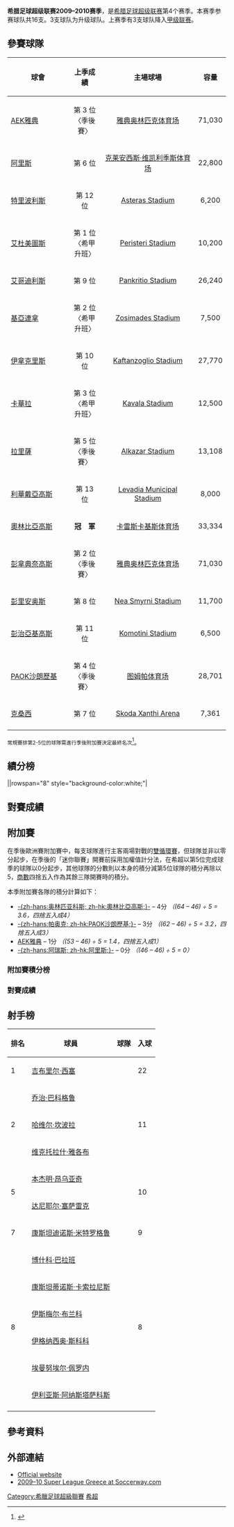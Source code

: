 '''希腊足球超级联赛2009–2010赛季'''，是[[希腊足球超级联赛|希腊足球超级联赛]]第4个赛季。本赛季参赛球队共16支。3支球队为升级球队。上赛季有3支球队降入[[希腊足球甲级联赛|甲级联赛]]。

==參賽球隊==
{{Location map+ |Greece |width=450 |float=right |places=
{{Location map~ |Greece |lat=38.036092 |long=23.787633 |label=<small>[[AEK雅典足球會|AEK雅典]]</small><br /><small>[[阿特罗米托斯足球俱乐部|-{zh-hans:阿特罗米托斯; zh-hk:艾杜美圖斯;}-]]</small><br /><small>[[潘斯拉基科斯足球俱乐部|-{zh-hans:潘斯拉基科斯; zh-hk:彭治亞基高斯;}-]]</small><br /><small>[[帕尼奥尼奥斯足球俱乐部|-{zh-hans:帕尼奥尼奥斯; zh-hk:彭里安奧斯;}-]]</small> }}
{{Location map~ |Greece |lat=40.600069 |long=22.9695   |label=<small>[[塞萨洛尼基阿瑞斯|-{zh-hans:阿瑞斯; zh-hk:阿里斯;}-]]</small><br /><small>[[塞萨洛尼基赫拉克勒斯|-{zh-hans:塞萨洛尼基赫拉克勒斯; zh-hk:伊拿克里斯;}-]]</small><br /><small>[[帕奥克足球俱乐部|-{zh-hans:帕奥克; zh-hk:PAOK沙朗歷基;}-]]</small> }}
{{Location map~ |Greece |lat=37.502431 |long=22.388399 |label=<small>[[阿斯特拉斯特里波利斯足球俱乐部|特里波利斯]]</small> |position=left }}
{{Location map~ |Greece |lat=35.336667 |long=25.106111 |label=<small>[[埃尔格特利斯足球俱乐部|-{zh-hans:埃尔格特利斯; zh-hk:艾哥迪利斯;}-]]</small> }}
{{Location map~ |Greece |lat=40.625497 |long=22.967003 |label=<!--[[塞萨洛尼基赫拉克勒斯|-{zh-hans:塞萨洛尼基赫拉克勒斯; zh-hk:伊拿克里斯;}-]]--> }}
{{Location map~ |Greece |lat=40.925    |long=24.425    |label=<small>[[卡瓦拉竞技俱乐部|-{zh-hans:卡瓦拉; zh-hk:卡華拉;}-]]</small> |position=left }}
{{Location map~ |Greece |lat=39.649    |long=22.412    |label=<small>[[拉里萨足球俱乐部|拉里薩]]</small> |position=left }}
{{Location map~ |Greece |lat=38.435897 |long=22.882844 |label=<small>[[莱瓦迪亚克斯足球俱乐部|-{zh-hans:莱瓦迪亚克斯; zh-hk:利華戴亞高斯;}-]]</small> }}
{{Location map~ |Greece |lat=37.946447 |long=23.664317 |label=<!--[[奥林匹亚科斯足球俱乐部|-{zh-hans:奥林匹亚科斯; zh-hk:奧林比亞高斯;}-]]--> |position=left }}
{{Location map~ |Greece |lat=37.943033 |long=23.709225 |label=<!--[[帕尼奥尼奥斯足球俱乐部|-{zh-hans:帕尼奥尼奥斯; zh-hk:彭里安奧斯;}-]--> }}
{{Location map~ |Greece |lat=41.114226 |long=25.396556 |label=<small>[[潘斯拉基科斯足球俱乐部|-{zh-hans:潘斯拉基科斯; zh-hk:彭治亞基高斯;}-]]</small> }}
{{Location map~ |Greece |lat=40.613838 |long=22.972324 |label=<!--[[帕奥克足球俱乐部|-{zh-hans:帕奥克; zh-hk:PAOK沙朗歷基;}-]]--> }}
{{Location map~ |Greece |lat=39.649    |long=20.9    |label=<small>[[吉安尼纳竞技俱乐部|-{zh-hans:吉安尼纳; zh-hk:基亞連拿;}-]]</small> |position=left }}
{{Location map~ |Greece |lat=41.119722 |long=24.9475   |label=<small>[[克桑西竞技俱乐部|克桑西]]</small> |position=left }}
{{Location map~ |Greece |mark=TransparentPlaceholder.png |lat=37.79 |long=23.664317 |label=<small>[[奥林匹亚科斯足球俱乐部|-{zh-hans:奥林匹亚科斯; zh-hk:奧林比亞高斯;}-]]</small> |position=left }}
|caption='''希腊足球超级联赛2009–2010赛季'''球隊所處位置}}
{| class="wikitable sortable"
|-
!width="125" |球會
!上季成績
!width="200" |主場球場
!width="50"  |容量
|-
|[[AEK雅典|AEK雅典]] ||align=center|第 {{0}}3 位〈季後賽〉||align=center| [[雅典奥林匹克体育场|雅典奥林匹克体育场]] || align="center" | 71,030
|-
|[[塞萨洛尼基阿瑞斯|阿里斯]] ||align=center|第 {{0}}6 位 || align=center|[[克莱安西斯·维凯利季斯体育场|克莱安西斯·维凯利季斯体育场]] || align="center" | 22,800
|-
|[[阿斯特拉斯特里波利斯足球俱乐部|特里波利斯]] ||align=center|第 12 位 ||align=center|[[Asteras_Tripolis_Stadium|Asteras Stadium]]||align="center"|6,200
|-
|[[阿特罗米托斯足球俱乐部|艾杜美圖斯]] ||align=center|第 {{0}}1 位〈希甲升班〉 ||align=center|[[Peristeri_Stadium|Peristeri Stadium]]||align="center"|10,200
|-
|[[埃尔格特利斯足球俱乐部|艾哥迪利斯]] ||align=center|第 {{0}}9 位 || align=center|[[Pankritio_Stadium|Pankritio Stadium]] || align="center" | 26,240
|-
|[[吉安尼纳竞技俱乐部|基亞連拿]] ||align=center|第 {{0}}2 位〈希甲升班〉 ||align=center| [[Zosimades_Stadium|Zosimades Stadium]] || align="center" | 7,500
|-
|[[塞萨洛尼基赫拉克勒斯|伊拿克里斯]] ||align=center|第 10 位 || align=center|[[Kaftanzoglio_Stadium|Kaftanzoglio Stadium]] || align="center" | 27,770
|-
|[[卡瓦拉竞技俱乐部|卡華拉]] ||align=center|第 {{0}}3 位〈希甲升班〉 ||align=center| [[Kavala_Stadium|Kavala Stadium]] || align="center" | 12,500
|-
|[[拉里萨足球俱乐部|拉里薩]] ||align=center|第 {{0}}5 位〈季後賽〉 || align=center|[[Alkazar|Alkazar Stadium]] || align="center" | 13,108
|-
|[[莱瓦迪亚克斯足球俱乐部|利華戴亞高斯]] ||align=center|第 13 位 || align=center| [[Levadia_Municipal_Stadium|Levadia Municipal Stadium]] || align="center" | 8,000
|-
|[[奥林匹亚科斯足球俱乐部|奧林比亞高斯]] ||align=center|'''冠　軍''' ||align=center| [[卡雷斯卡基斯体育场|卡雷斯卡基斯体育场]] || align="center" | 33,334
|-
|[[帕纳辛奈科斯足球俱乐部|彭拿典奈高斯]] ||align=center|第 {{0}}2 位〈季後賽〉 ||align=center| [[雅典奥林匹克体育场|雅典奥林匹克体育场]] || align="center" | 71,030
|-
|[[帕尼奥尼奥斯足球俱乐部|彭里安奥斯]] ||align=center|第 {{0}}8 位 ||align=center| [[Nea_Smyrni_Stadium|Nea Smyrni Stadium]] || align="center" | 11,700
|-
|[[潘斯拉基科斯足球俱乐部|彭治亞基高斯]] ||align=center|第 11 位 ||align=center| [[Komotini_Stadium|Komotini Stadium]]  || align="center" | 6,500
|-
|[[帕奥克足球俱乐部|PAOK沙朗歷基]] ||align=center|第 {{0}}4 位〈季後賽〉 ||align=center| [[图姆帕体育场|图姆帕体育场]] || align="center" | 28,701
|-
|[[克桑西竞技俱乐部|克桑西]] ||align=center|第 {{0}}7 位 ||align=center| [[Skoda_Xanthi_Arena|Skoda Xanthi Arena]] || align="center" | 7,361
|-
|}
<small>常規賽排第2-5位的球隊需進行季後附加賽決定最終名次</small><ref>{{Cite web |url=http://www.superleaguegreece.net/Downloads/Invitation_Superleague_PlayOffs_2009.pdf |title=Official playoff regulation |access-date=2010-04-23 |archive-url=https://web.archive.org/web/20200404213104/http://www.superleaguegreece.net/Downloads/Invitation_Superleague_PlayOffs_2009.pdf |archive-date=2020-04-04 |dead-url=yes }}</ref>。

== 績分榜 ==
{{Fb_cl_header |hth=y }}
{{Fb cl team |p=1 |t=Panathinaikos |w=22|d=4 |l=4 |gf=54|ga=17|bc=#D0F0C0|champion=y}}
{{Fb cl2 qr |rows=1 |s=2010-11 |c=UCL |r=GS }}
{{Fb cl team |p=2 |t=Olympiacos    |w=19|d=7 |l=4 |gf=47|ga=18|bc=#E8FFD8}}
{{Fb cl2 qr |rows=4 |s=2009-10 |c=Greek Playoff }}
{{Fb cl team |p=3 |t=PAOK          |w=19|d=5 |l=6 |gf=41|ga=16|bc=#E8FFD8}}
{{Fb cl team |p=4 |t=AEK Athens    |w=15|d=8 |l=7 |gf=43|ga=31|bc=#E8FFD8}}
{{Fb cl team |p=5 |t=Aris          |w=12|d=10|l=8 |gf=35|ga=28|bc=#E8FFD8}}
{{Fb cl team |p=6 |t=Kavala        |w=10|d=9 |l=11|gf=31|ga=32}}||rowspan="8" style="background-color:white;"|
{{Fb cl team |p=7|t=Atromitos     |w=10|d=8 |l=12|gf=34|ga=36}}
{{Fb cl team |p=8 |t=Larissa       |w=10|d=7 |l=13|gf=31|ga=42}}
{{Fb cl hth |rows=3 |qr=y |hth=<small>AEL: 7 分, 8–5<br>PIO: 5 分, 4–5<br>IRA: 4 分, 3–5</small>}} 
{{Fb cl team |p=9 |t=Panionios     |w=9 |d=10|l=11|gf=34|ga=35}}
{{Fb cl team |p=10|t=Iraklis       |w=10|d=7 |l=13|gf=39|ga=41}}
{{Fb cl team |p=11|t=Ergotelis     |w=9 |d=9 |l=12|gf=37|ga=41}}
{{Fb cl hth |rows=2 |qr=y |hth=<small>AST 2–4 ERG<br>ERG 4–3 AST</small>}} 
{{Fb cl team |p=12|t=Asteras       |w=10|d=6 |l=14|gf=29|ga=36}}
{{Fb cl team |p=13|t=Xanthi        |w=10|d=5 |l=15|gf=27|ga=36}}
{{Fb cl team |p=14|t=Levadiakos    |w=9 |d=7 |l=14|gf=31|ga=44|bc=#FFCCCC|relegated=y}}
{{Fb cl2 qr |relegation=y |rows=3 |s=2010-11 |c=Beta Ethniki }}
{{Fb cl team |p=15|t=PAS Giannina  |w=7 |d=7 |l=16|gf=27|ga=46|bc=#FFCCCC|relegated=y}}
{{Fb cl team |p=16|t=Panthrakikos  |w=3 |d=3 |l=24|gf=21|ga=62|bc=#FFCCCC|relegated=y}}
{{Fb cl footer|hth=y |s=[http://www.superleaguegreece.net/rankfull.htm Super League Greece] |orfc=1). 積分；2). 對賽積分；3). 對賽得失球差；4). 決定賽。|date=April 2010}}

==對賽成績==
{{fb r2 header |nt=16 |AEK Athens |Aris |Asteras |Atromitos |Ergotelis |Iraklis |Kavala |Larissa |Levadiakos |Olympiacos |Panathinaikos |Panionios |Panthrakikos |PAOK |PAS Giannina |Xanthi }}

{{fb r team |t=AEK Athens }}
<!--    AEK Athens --> {{fb r |r=null }}
<!--          Aris --> {{fb r |gf=1 |ga=0 }}
<!--       Asteras --> {{fb r |gf=2 |ga=0 }}
<!--     Atromitos --> {{fb r |gf=3 |ga=3 }}
<!--     Ergotelis --> {{fb r |gf=1 |ga=0 }}
<!--       Iraklis --> {{fb r |gf=1 |ga=0 }}
<!--        Kavala --> {{fb r |gf=3 |ga=0 }}
<!--       Larissa --> {{fb r |gf=3 |ga=1 }}
<!--    Levadiakos --> {{fb r |gf=3 |ga=2 }}
<!--    Olympiacos --> {{fb r |gf=1 |ga=2 }}
<!-- Panathinaikos --> {{fb r |gf=0 |ga=1 }}
<!--     Panionios --> {{fb r |gf=1 |ga=1 }}
<!--  Panthrakikos --> {{fb r |gf=3 |ga=2 }}
<!--          PAOK --> {{fb r |gf=1 |ga=0 }}
<!--  PAS Giannina --> {{fb r |gf=3 |ga=1 }}
<!--        Xanthi --> {{fb r |gf=3 |ga=1 }}

{{fb r team |t=Aris }}
<!--    AEK Athens --> {{fb r |gf=1 |ga=1 }}
<!--          Aris --> {{fb r |r=null     }}
<!--       Asteras --> {{fb r |gf=0 |ga=1 }}
<!--     Atromitos --> {{fb r |gf=1 |ga=0 }}
<!--     Ergotelis --> {{fb r |gf=2 |ga=1 }}
<!--       Iraklis --> {{fb r |gf=4 |ga=2 }}
<!--        Kavala --> {{fb r |gf=0 |ga=0 }}
<!--       Larissa --> {{fb r |gf=2 |ga=0 }}
<!--    Levadiakos --> {{fb r |gf=1 |ga=0 }}
<!--    Olympiacos --> {{fb r |gf=1 |ga=0 }}
<!-- Panathinaikos --> {{fb r |gf=0 |ga=0 }}
<!--     Panionios --> {{fb r |gf=1 |ga=1 }}
<!--  Panthrakikos --> {{fb r |gf=0 |ga=2 }}
<!--          PAOK --> {{fb r |gf=2 |ga=0 }}
<!--  PAS Giannina --> {{fb r |gf=1 |ga=0 }}
<!--        Xanthi --> {{fb r |gf=1 |ga=0 }}

{{fb r team |t=Asteras }}
<!--    AEK Athens --> {{fb r |gf=2 |ga=0 }}
<!--          Aris --> {{fb r |gf=2 |ga=1 }}
<!--       Asteras --> {{fb r |r=null     }}
<!--     Atromitos --> {{fb r |gf=1 |ga=2 }}
<!--     Ergotelis --> {{fb r |gf=2 |ga=4 }}
<!--       Iraklis --> {{fb r |gf=0 |ga=4 }}
<!--        Kavala --> {{fb r |gf=1 |ga=0 }}
<!--       Larissa --> {{fb r |gf=0 |ga=0 }}
<!--    Levadiakos --> {{fb r |gf=2 |ga=1 }}
<!--    Olympiacos --> {{fb r |gf=1 |ga=3 }}
<!-- Panathinaikos --> {{fb r |gf=0 |ga=1 }}
<!--     Panionios --> {{fb r |gf=2 |ga=0 }}
<!--  Panthrakikos --> {{fb r |gf=3 |ga=1 }}
<!--          PAOK --> {{fb r |gf=1 |ga=1 }}
<!--  PAS Giannina --> {{fb r |gf=3 |ga=0 }}
<!--        Xanthi --> {{fb r |gf=0 |ga=0 }}

{{fb r team |t=Atromitos }}
<!--    AEK Athens --> {{fb r |gf=0 |ga=1 }}
<!--          Aris --> {{fb r |gf=0 |ga=3 }}
<!--       Asteras --> {{fb r |gf=0 |ga=0 }}
<!--     Atromitos --> {{fb r |r=null     }}
<!--     Ergotelis --> {{fb r |gf=0 |ga=0 }}
<!--       Iraklis --> {{fb r |gf=2 |ga=1 }}
<!--        Kavala --> {{fb r |gf=2 |ga=0 }}
<!--       Larissa --> {{fb r |gf=2 |ga=1 }}
<!--    Levadiakos --> {{fb r |gf=3 |ga=0 }}
<!--    Olympiacos --> {{fb r |gf=0 |ga=1 }}
<!-- Panathinaikos --> {{fb r |gf=0 |ga=3 }}
<!--     Panionios --> {{fb r |gf=1 |ga=0 }}
<!--  Panthrakikos --> {{fb r |gf=3 |ga=1 }}
<!--          PAOK --> {{fb r |gf=0 |ga=0 }}
<!--  PAS Giannina --> {{fb r |gf=2 |ga=1 }}
<!--        Xanthi --> {{fb r |gf=1 |ga=0 }}

{{fb r team |t=Ergotelis }}
<!--    AEK Athens --> {{fb r |gf=2 |ga=2 }}
<!--          Aris --> {{fb r |gf=0 |ga=0 }}
<!--       Asteras --> {{fb r |gf=4 |ga=3 }}
<!--     Atromitos --> {{fb r |gf=1 |ga=1 }}
<!--     Ergotelis --> {{fb r |r=null     }}
<!--       Iraklis --> {{fb r |gf=1 |ga=3 }}
<!--        Kavala --> {{fb r |gf=1 |ga=0 }}
<!--       Larissa --> {{fb r |gf=0 |ga=0 }}
<!--    Levadiakos --> {{fb r |gf=1 |ga=0 }}
<!--    Olympiacos --> {{fb r |gf=1 |ga=1 }}
<!-- Panathinaikos --> {{fb r |gf=0 |ga=3 }}
<!--     Panionios --> {{fb r |gf=0 |ga=0 }}
<!--  Panthrakikos --> {{fb r |gf=4 |ga=0 }}
<!--          PAOK --> {{fb r |gf=0 |ga=2 }}
<!--  PAS Giannina --> {{fb r |gf=3 |ga=1 }}
<!--        Xanthi --> {{fb r |gf=1 |ga=0 }}

{{fb r team |t=Iraklis }}
<!--    AEK Athens --> {{fb r |gf=1 |ga=1 }}
<!--          Aris --> {{fb r |gf=2 |ga=2 }}
<!--       Asteras --> {{fb r |gf=1 |ga=0 }}
<!--     Atromitos --> {{fb r |gf=2 |ga=2 }}
<!--     Ergotelis --> {{fb r |gf=0 |ga=2 }}
<!--       Iraklis --> {{fb r |r=null     }}
<!--        Kavala --> {{fb r |gf=1 |ga=0 }}
<!--       Larissa --> {{fb r |gf=2 |ga=1 }}
<!--    Levadiakos --> {{fb r |gf=1 |ga=1 }}
<!--    Olympiacos --> {{fb r |gf=1 |ga=0 }}
<!-- Panathinaikos --> {{fb r |gf=0 |ga=1 }}
<!--     Panionios --> {{fb r |gf=0 |ga=2 }}
<!--  Panthrakikos --> {{fb r |gf=3 |ga=1 }}
<!--          PAOK --> {{fb r |gf=1 |ga=1 }}
<!--  PAS Giannina --> {{fb r |gf=2 |ga=0 }}
<!--        Xanthi --> {{fb r |gf=2 |ga=4 }}

{{fb r team |t=Kavala }}
<!--    AEK Athens --> {{fb r |gf=2 |ga=1 }}
<!--          Aris --> {{fb r |gf=1 |ga=1 }}
<!--       Asteras --> {{fb r |gf=0 |ga=1 }}
<!--     Atromitos --> {{fb r |gf=2 |ga=1 }}
<!--     Ergotelis --> {{fb r |gf=1 |ga=3 }}
<!--       Iraklis --> {{fb r |gf=1 |ga=0 }}
<!--        Kavala --> {{fb r |r=null     }}
<!--       Larissa --> {{fb r |gf=3 |ga=3 }}
<!--    Levadiakos --> {{fb r |gf=2 |ga=2 }}
<!--    Olympiacos --> {{fb r |gf=0 |ga=0 }}
<!-- Panathinaikos --> {{fb r |gf=2 |ga=2 }}
<!--     Panionios --> {{fb r |gf=1 |ga=1 }}
<!--  Panthrakikos --> {{fb r |gf=3 |ga=0 }}
<!--          PAOK --> {{fb r |gf=0 |ga=0 }}
<!--  PAS Giannina --> {{fb r |gf=1 |ga=0 }}
<!--        Xanthi --> {{fb r |gf=2 |ga=1 }}

{{fb r team |t=Larissa }}
<!--    AEK Athens --> {{fb r |gf=1 |ga=0 }}
<!--          Aris --> {{fb r |gf=2 |ga=2 }}
<!--       Asteras --> {{fb r |gf=1 |ga=0 }}
<!--     Atromitos --> {{fb r |gf=2 |ga=2 }}
<!--     Ergotelis --> {{fb r |gf=1 |ga=0 }}
<!--       Iraklis --> {{fb r |gf=2 |ga=1 }}
<!--        Kavala --> {{fb r |gf=1 |ga=0 }}
<!--       Larissa --> {{fb r |r=null     }}
<!--    Levadiakos --> {{fb r |gf=1 |ga=2 }}
<!--    Olympiacos --> {{fb r |gf=0 |ga=2 }}
<!-- Panathinaikos --> {{fb r |gf=0 |ga=3 }}
<!--     Panionios --> {{fb r |gf=2 |ga=2 }}
<!--  Panthrakikos --> {{fb r |gf=0 |ga=2 }}
<!--          PAOK --> {{fb r |gf=2 |ga=1 }}
<!--  PAS Giannina --> {{fb r |gf=0 |ga=0 }}
<!--        Xanthi --> {{fb r |gf=2 |ga=0 }}

{{fb r team |t=Levadiakos }}
<!--    AEK Athens --> {{fb r |gf=0 |ga=0 }}
<!--          Aris --> {{fb r |gf=0 |ga=2 }}
<!--       Asteras --> {{fb r |gf=1 |ga=0 }}
<!--     Atromitos --> {{fb r |gf=1 |ga=1 }}
<!--     Ergotelis --> {{fb r |gf=2 |ga=2 }}
<!--       Iraklis --> {{fb r |gf=1 |ga=0 }}
<!--        Kavala --> {{fb r |gf=0 |ga=1 }}
<!--       Larissa --> {{fb r |gf=3 |ga=0 }}
<!--    Levadiakos --> {{fb r |r=null     }}
<!--    Olympiacos --> {{fb r |gf=0 |ga=3 }}
<!-- Panathinaikos --> {{fb r |gf=0 |ga=2 }}
<!--     Panionios --> {{fb r |gf=1 |ga=0 }}
<!--  Panthrakikos --> {{fb r |gf=2 |ga=0 }}
<!--          PAOK --> {{fb r |gf=0 |ga=2 }}
<!--  PAS Giannina --> {{fb r |gf=4 |ga=1 }}
<!--        Xanthi --> {{fb r |gf=2 |ga=1 }}

{{fb r team |t=Olympiacos }}
<!--    AEK Athens --> {{fb r |gf=1 |ga=2 }}
<!--          Aris --> {{fb r |gf=2 |ga=1 }}
<!--       Asteras --> {{fb r |gf=3 |ga=0 }}
<!--     Atromitos --> {{fb r |gf=2 |ga=0 }}
<!--     Ergotelis --> {{fb r |gf=2 |ga=1 }}
<!--       Iraklis --> {{fb r |gf=1 |ga=1 }}
<!--        Kavala --> {{fb r |gf=0 |ga=0 }}
<!--       Larissa --> {{fb r |gf=2 |ga=1 }}
<!--    Levadiakos --> {{fb r |gf=5 |ga=1 }}
<!--    Olympiacos --> {{fb r |r=null     }}
<!-- Panathinaikos --> {{fb r |gf=2 |ga=0 }}
<!--     Panionios --> {{fb r |gf=1 |ga=0 }}
<!--  Panthrakikos --> {{fb r |gf=3 |ga=0 }}
<!--          PAOK --> {{fb r |gf=0 |ga=1 }}
<!--  PAS Giannina --> {{fb r |gf=2 |ga=2 }}
<!--        Xanthi --> {{fb r |gf=0 |ga=0 }}

{{fb r team |t=Panathinaikos }}
<!--    AEK Athens --> {{fb r |gf=1 |ga=1 }}
<!--          Aris --> {{fb r |gf=2 |ga=1 }}
<!--       Asteras --> {{fb r |gf=1 |ga=1 }}
<!--     Atromitos --> {{fb r |gf=3 |ga=1 }}
<!--     Ergotelis --> {{fb r |gf=4 |ga=1 }}
<!--       Iraklis --> {{fb r |gf=2 |ga=0 }}
<!--        Kavala --> {{fb r |gf=0 |ga=2 }}
<!--       Larissa --> {{fb r |gf=4 |ga=0 }}
<!--    Levadiakos --> {{fb r |gf=3 |ga=0 }}
<!--    Olympiacos --> {{fb r |gf=0 |ga=1 }}
<!-- Panathinaikos --> {{fb r |r=null     }}
<!--     Panionios --> {{fb r |gf=2 |ga=1 }}
<!--  Panthrakikos --> {{fb r |gf=2 |ga=0 }}
<!--          PAOK --> {{fb r |gf=2 |ga=1 }}
<!--  PAS Giannina --> {{fb r |gf=4 |ga=0 }}
<!--        Xanthi --> {{fb r |gf=1 |ga=0 }}

{{fb r team |t=Panionios }}
<!--    AEK Athens --> {{fb r |gf=3 |ga=1 }}
<!--          Aris --> {{fb r |gf=1 |ga=1 }}
<!--       Asteras --> {{fb r |gf=1 |ga=3 }}
<!--     Atromitos --> {{fb r |gf=2 |ga=1 }}
<!--     Ergotelis --> {{fb r |gf=1 |ga=1 }}
<!--       Iraklis --> {{fb r |gf=0 |ga=0 }}
<!--        Kavala --> {{fb r |gf=1 |ga=2 }}
<!--       Larissa --> {{fb r |gf=0 |ga=3 }}
<!--    Levadiakos --> {{fb r |gf=2 |ga=2 }}
<!--    Olympiacos --> {{fb r |gf=0 |ga=1 }}
<!-- Panathinaikos --> {{fb r |gf=0 |ga=2 }}
<!--     Panionios --> {{fb r |r=null     }}
<!--  Panthrakikos --> {{fb r |gf=3 |ga=1 }}
<!--          PAOK --> {{fb r |gf=0 |ga=0 }}
<!--  PAS Giannina --> {{fb r |gf=3 |ga=1 }}
<!--        Xanthi --> {{fb r |gf=3 |ga=0 }}

{{fb r team |t=Panthrakikos }}
<!--    AEK Athens --> {{fb r |gf=1 |ga=2 }}
<!--          Aris --> {{fb r |gf=1 |ga=1 }}
<!--       Asteras --> {{fb r |gf=0 |ga=0 }}
<!--     Atromitos --> {{fb r |gf=0 |ga=3 }}
<!--     Ergotelis --> {{fb r |gf=3 |ga=2 }}
<!--       Iraklis --> {{fb r |gf=1 |ga=2 }}
<!--        Kavala --> {{fb r |gf=1 |ga=3 }}
<!--       Larissa --> {{fb r |gf=1 |ga=3 }}
<!--    Levadiakos --> {{fb r |gf=0 |ga=2 }}
<!--    Olympiacos --> {{fb r |gf=0 |ga=2 }}
<!-- Panathinaikos --> {{fb r |gf=0 |ga=1 }}
<!--     Panionios --> {{fb r |gf=0 |ga=1 }}
<!--  Panthrakikos --> {{fb r |r=null     }}
<!--          PAOK --> {{fb r |gf=1 |ga=2 }}
<!--  PAS Giannina --> {{fb r |gf=1 |ga=2 }}
<!--        Xanthi --> {{fb r |gf=1 |ga=1 }}

{{fb r team |t=PAOK }}
<!--    AEK Athens --> {{fb r |gf=0 |ga=1 }}
<!--          Aris --> {{fb r |gf=4 |ga=1 }}
<!--       Asteras --> {{fb r |gf=1 |ga=0 }}
<!--     Atromitos --> {{fb r |gf=1 |ga=0 }}
<!--     Ergotelis --> {{fb r |gf=4 |ga=1 }}
<!--       Iraklis --> {{fb r |gf=1 |ga=0 }}
<!--        Kavala --> {{fb r |gf=1 |ga=0 }}
<!--       Larissa --> {{fb r |gf=1 |ga=0 }}
<!--    Levadiakos --> {{fb r |gf=3 |ga=0 }}
<!--    Olympiacos --> {{fb r |gf=1 |ga=2 }}
<!-- Panathinaikos --> {{fb r |gf=2 |ga=1 }}
<!--     Panionios --> {{fb r |gf=1 |ga=0 }}
<!--  Panthrakikos --> {{fb r |gf=3 |ga=0 }}
<!--          PAOK --> {{fb r |r=null     }}
<!--  PAS Giannina --> {{fb r |gf=2 |ga=0 }}
<!--        Xanthi --> {{fb r |gf=1 |ga=0 }}

{{fb r team |t=PAS Giannina }}
<!--    AEK Athens --> {{fb r |gf=1 |ga=1 }}
<!--          Aris --> {{fb r |gf=0 |ga=1 }}
<!--       Asteras --> {{fb r |gf=1 |ga=0 }}
<!--     Atromitos --> {{fb r |gf=1 |ga=0 }}
<!--     Ergotelis --> {{fb r |gf=1 |ga=0 }}
<!--       Iraklis --> {{fb r |gf=2 |ga=3 }}
<!--        Kavala --> {{fb r |gf=2 |ga=1 }}
<!--       Larissa --> {{fb r |gf=2 |ga=0 }}
<!--    Levadiakos --> {{fb r |gf=1 |ga=1 }}
<!--    Olympiacos --> {{fb r |gf=2 |ga=2 }}
<!-- Panathinaikos --> {{fb r |gf=0 |ga=1 }}
<!--     Panionios --> {{fb r |gf=2 |ga=3 }}
<!--  Panthrakikos --> {{fb r |gf=2 |ga=0 }}
<!--          PAOK --> {{fb r |gf=0 |ga=1 }}
<!--  PAS Giannina --> {{fb r |r=null     }}
<!--        Xanthi --> {{fb r |gf=0 |ga=0 }}

{{fb r team |t=Xanthi }}
<!--    AEK Athens --> {{fb r |gf=1 |ga=0 }}
<!--          Aris --> {{fb r |gf=2 |ga=1 }}
<!--       Asteras --> {{fb r |gf=2 |ga=0 }}
<!--     Atromitos --> {{fb r |gf=2 |ga=1 }}
<!--     Ergotelis --> {{fb r |gf=1 |ga=0 }}
<!--       Iraklis --> {{fb r |gf=4 |ga=3 }}
<!--        Kavala --> {{fb r |gf=2 |ga=1 }}
<!--       Larissa --> {{fb r |gf=0 |ga=1 }}
<!--    Levadiakos --> {{fb r |gf=1 |ga=0 }}
<!--    Olympiacos --> {{fb r |gf=0 |ga=1 }}
<!-- Panathinaikos --> {{fb r |gf=1 |ga=2 }}
<!--     Panionios --> {{fb r |gf=1 |ga=2 }}
<!--  Panthrakikos --> {{fb r |gf=1 |ga=0 }}
<!--          PAOK --> {{fb r |gf=0 |ga=3 }}
<!--  PAS Giannina --> {{fb r |gf=1 |ga=1 }}
<!--        Xanthi --> {{fb r |r=null     }}
<!--
-->{{Fb r footer |s=[http://www.superleaguegreece.net/rankfull.htm Super League Greece] |date=June 2009}}

==附加賽==
在季後歐洲賽附加賽中，每支球隊進行主客兩場對戰的[[循环赛|雙循環賽]]，但球隊並非以零分起步，在季後的「迷你聯賽」開賽前採用加權值計分法，在希超以第5位完成球季的球隊以0分起步，其他球隊的分數則以本身的積分減第5位球隊的積分再除以5，[[商數|商數]]四捨五入作為其餘三隊開賽時的積分。

本季附加賽各隊的積分計算如下：
* [[奥林匹亚科斯足球俱乐部|-{zh-hans:奥林匹亚科斯; zh-hk:奧林比亞高斯;}-]] – 4分 ''（(64 – 46) ÷ 5 = 3.6，四捨五入成4）''
* [[帕奥克足球俱乐部|-{zh-hans:帕奥克; zh-hk:PAOK沙朗歷基;}-]] – 3分 ''（(62 – 46) ÷ 5 = 3.2，四捨五入成3）''
* [[AEK雅典足球會|AEK雅典]] – 1分 ''（(53 – 46) ÷ 5 = 1.4，四捨五入成1）''
* [[塞萨洛尼基阿瑞斯|-{zh-hans:阿瑞斯; zh-hk:阿里斯;}-]] – 0分 ''（(46 – 46) ÷ 5 = 0）''

===附加賽積分榜===
<!--
Negative value for deduction points (dp) parameter denotes starting points for the first three teams
-->
{{Fb cl header |hth=y}}
{{Fb cl team |p=1 |t=Olympiacos |w=0 |d=0 |l=0 |gf=0 |ga=0 |dp=-4 |bc=#D0F0C0}}
{{Fb cl2 qr |s=2010-11 |c=UCL |r=QR3 }}
{{Fb cl team |p=2 |t=PAOK       |w=0 |d=0 |l=0 |gf=0 |ga=0 |dp=-3 |bc=#97DEFF}}
{{Fb cl2 qr |s=2010-11 |c=UEL |r=PO }}
{{Fb cl team |p=3 |t=AEK Athens |w=0 |d=0 |l=0 |gf=0 |ga=0 |dp=-1 |bc=#BBEBFF}}
{{Fb cl2 qr |s=2010-11 |c=UEL |r=QR3}}
{{Fb cl team |p=4 |t=Aris       |w=0 |d=0 |l=0 |gf=0 |ga=0 |bc=#CCF3FF}}
{{Fb cl2 qr |s=2010-11 |c=UEL |r=QR2}}
{{Fb cl footer|u=2010年4月18日 |s= |hth=y |nt=由於[[塞萨洛尼基阿瑞斯|-{zh-hans:阿瑞斯; zh-hk:阿里斯;}-]]晉級[[希臘盃|希臘盃]]決賽，所有附加賽參賽球隊均可參加歐洲賽。如-{zh-hans:阿瑞斯; zh-hk:阿里斯;}-贏得盃賽冠軍但在附加賽中未能登頂，會以盃賽冠軍身份取得歐霸盃附加賽圈參賽資格。其他情況下，參賽資格分配如上所示。|date=April 2010}}

===對賽成績===
{{Fb r2 header |nt=4 |AEK Athens |Aris |Olympiacos |PAOK }}
{{fb r team |bg=y |t=AEK Athens }}
<!-- AEK Athens --> {{Fb r|r=null }}
<!--       Aris --> {{Fb r|gf= |ga= }}
<!-- Olympiacos --> {{Fb r|gf= |ga= }}
<!--       PAOK --> {{Fb r|gf= |ga= }}

{{fb r team |t=Aris }}
<!-- AEK Athens --> {{Fb r|gf= |ga= }}
<!--       Aris --> {{Fb r|r=null }}
<!-- Olympiacos --> {{Fb r|gf= |ga= }}
<!--       PAOK --> {{Fb r|gf= |ga= }}

{{fb r team |t=Olympiacos }}
<!-- AEK Athens --> {{Fb r|gf= |ga= }}
<!--       Aris --> {{Fb r|gf= |ga= }}
<!-- Olympiacos --> {{Fb r|r=null }}
<!--       PAOK --> {{Fb r|gf= |ga= }}

{{fb r team |bg=y |t=PAOK }}
<!-- AEK Athens --> {{Fb r|gf= |ga= }}
<!--       Aris --> {{Fb r|gf= |ga= }}
<!-- Olympiacos --> {{Fb r|gf= |ga= }}
<!--       PAOK --> {{Fb r|r=null }}

{{Fb r footer|u=11 April 2010 |s= |date=June 2009}}

== 射手榜 ==
{| class="wikitable" style="text-align: center;"
|-
! 排名
! 球員
! 球隊
! 入球
|-
|rowspan="1"|1
| align="left"| {{flagicon|FRA}} [[吉布里尔·西塞|吉布里尔·西塞]]
| align="left"| {{Fb team Panathinaikos}}
| 22
|-
|rowspan="3"|2
| align="left"| {{flagicon|GRE}} [[Giorgos_Barkoglou|乔治·巴科格鲁]]
| align="left"| {{Fb team Levadiakos}}
|rowspan="3"|11
|-
| align="left"| {{flagicon|ARG}} [[Javier_Cámpora|哈维尔·坎波拉]]
| align="left"| {{Fb team Aris}}
|-
| align="left"| {{flagicon|ROM}} [[Victoraş_Iacob|维克托拉什·雅各布]]
| align="left"| {{Fb team Iraklis}}
|-
|rowspan="2"|5
| align="left"| {{flagicon|Nigeria}} [[Benjamin_Onwuachi|本杰明·昂乌亚奇]]
| align="left"| {{Fb team Kavala}}
|rowspan="2"|10
|-
| align="left"| {{flagicon|Croatia}} [[Danijel_Cesarec|达尼耶尔·塞萨雷克]]
| align="left"| {{Fb team Asteras}}
|-
|rowspan="1"|7
| align="left"| {{flagicon|GRE}} [[Konstantinos_Mitroglou|康斯坦迪诺斯·米特罗格鲁]]
| align="left"| {{Fb team Olympiacos}}
| 9
|-
|rowspan="6"|8
| align="left"| {{flagicon|Croatia}} [[博什科·巴拉班|博什科·巴拉班]]
| align="left"| {{Fb team Panionios}}
|rowspan="6"|8
|-
| align="left"| {{flagicon|GRE}} [[Kostas_Katsouranis|康斯坦蒂诺斯·卡索拉尼斯]]
| align="left"| {{Fb team Panathinaikos}}
|-
| align="left"| {{flagicon|ARG}} [[Ismael_Blanco|伊斯梅尔·布兰科]]
| align="left"| {{Fb team AEK Athens}}
|-
| align="left"| {{flagicon|ARG}} [[Ignacio_Scocco|伊格纳西奥·斯科科]]
| align="left"| {{Fb team AEK Athens}}
|-
| align="left"| {{flagicon|ARG}} [[Emanuel_Perrone|埃曼努埃尔·佩罗内]]
| align="left"| {{Fb team Atromitos}}
|-
| align="left"| {{flagicon|GRE}} [[Ilias_Anastasakos|伊利亚斯·阿纳斯塔萨科斯]]
| align="left"| {{Fb team Atromitos}}
|-
|}

==參考資料==
{{reflist}}

==外部連結==
* [http://www.superleaguegreece.net Official website]{{Wayback|url=http://www.superleaguegreece.net/ |date=20110308152539 }} {{gr}}
* [http://www.soccerway.com/national/greece/super-league/2009-2010/regular-season/ 2009–10 Super League Greece at Soccerway.com]{{Wayback|url=http://www.soccerway.com/national/greece/super-league/2009-2010/regular-season/ |date=20100312002837 }}

{{希臘超級足球聯賽}}
[[Category:希臘足球超級聯賽|Category:希臘足球超級聯賽]]
[[Category:2009年至2010年本土足球聯賽|希超]]